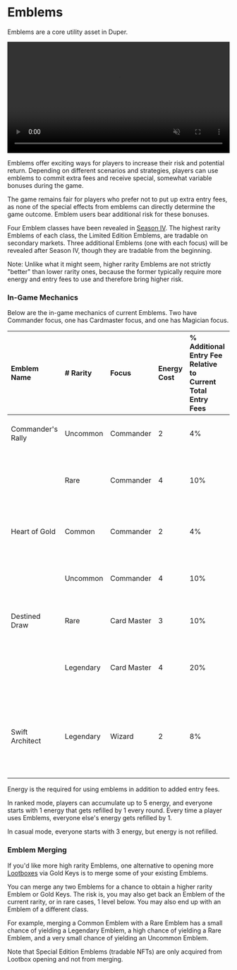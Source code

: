 # Emblems

Emblems are a core utility asset in Duper. 

<div style={{ marginTop: '1rem' }}>
  <video width="100%" controls autoPlay muted loop>
    <source src="/Emblem-in-game-video.mp4" type="video/mp4" />
    Your browser does not support the video tag.
  </video>
</div>

Emblems offer exciting ways for players to increase their risk and potential return. Depending on different scenarios and strategies, players can use emblems to commit extra fees and receive special, somewhat variable bonuses during the game.

The game remains fair for players who prefer not to put up extra entry fees, as none of the special effects from emblems can directly determine the game outcome. Emblem users bear additional risk for these bonuses.

Four Emblem classes have been revealed in [Season IV](../season-4). The highest rarity Emblems of each class, the Limited Edition Emblems, are tradable on secondary markets.
 Three additional Emblems (one with each focus) will be revealed after Season IV, though they are tradable from the beginning.

Note: Unlike what it might seem, higher rarity Emblems are not strictly "better" than lower rarity ones, because the former typically require more energy and entry fees to use and therefore bring higher risk.

### In-Game Mechanics

Below are the in-game mechanics of current Emblems. Two have Commander focus, one has Cardmaster focus, and one has Magician focus.

| Emblem Name       | \# Rarity | Focus       | Energy Cost | % Additional Entry Fee Relative to Current Total Entry Fees | Effects |
| :---------------- | :-------- | :---------- | :---------- | :------------------------ | :------ |
| Commander's Rally | Uncommon    | Commander   | 2           | 4%                        | 85% 2 infantry 15% 2 tank    |
|                   | Rare  | Commander   | 4           | 10%                       | 50% 5 infantry 50% 2 tank + 1 guaranteed gold  |
| Heart of Gold     | Common  | Commander   | 2           | 4%                        | 75% 2 gold 15% 3 gold 10% 8 gold       |
|                   | Uncommon      | Commander   | 4           | 10%                        | 40% 5 gold 40% 7 gold 20% 12 gold      |
| Destined Draw     | Rare      | Card Master | 3           | 10%                        | 100% 2 random cards cards       |
|                   | Legendary | Card Master | 4           | 20%                        | 50% 3 cards 50% 5 cards (can choose 2 at max)|
| Swift Architect   | Legendary | Wizard      | 2           | 8%                         | 50% chance of completing recent build instantly 50% chance of 6 gold   |

Energy is the required for using emblems in addition to added entry fees.

In ranked mode, players can accumulate up to 5 energy, and everyone starts with 1 energy that gets refilled by 1 every round. Every time a player uses Emblems, everyone else's energy gets refilled by 1.

In casual mode, everyone starts with 3 energy, but energy is not refilled.


### Emblem Merging

If you'd like more high rarity Emblems, one alternative to opening more [Lootboxes](lootboxes) via Gold Keys is to merge some of your existing Emblems.

You can merge any two Emblems for a chance to obtain a higher rarity Emblem or Gold Keys. The risk is, you may also get back an Emblem of the current rarity, or in rare cases, 1 level below. You may also end up with an Emblem of a different class.

For example, merging a Common Emblem with a Rare Emblem has a small chance of yielding a Legendary Emblem, a high chance of yielding a Rare Emblem, and a very small chance of yielding an Uncommon Emblem.

Note that Special Edition Emblems (tradable NFTs) are only acquired from Lootbox opening and not from merging.